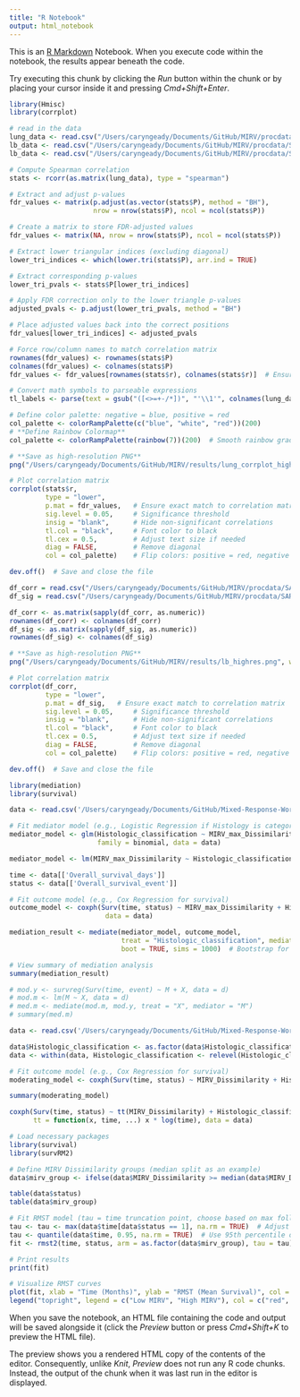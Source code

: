 ```yaml
---
title: "R Notebook"
output: html_notebook
---
```


This is an [R Markdown](http://rmarkdown.rstudio.com) Notebook. When you execute code within the notebook, the results appear beneath the code. 

Try executing this chunk by clicking the *Run* button within the chunk or by placing your cursor inside it and pressing *Cmd+Shift+Enter*. 

```r
library(Hmisc)
library(corrplot)

# read in the data
lung_data <- read.csv("/Users/caryngeady/Documents/GitHub/MIRV/procdata/SARC021/corr_df.csv")
lb_data <- read.csv("/Users/caryngeady/Documents/GitHub/MIRV/procdata/SARC021/lb_corr.csv")
lb_data <- read.csv("/Users/caryngeady/Documents/GitHub/MIRV/procdata/SARC021/liqb_corr.csv")

# Compute Spearman correlation
stats <- rcorr(as.matrix(lung_data), type = "spearman")

# Extract and adjust p-values
fdr_values <- matrix(p.adjust(as.vector(stats$P), method = "BH"), 
                     nrow = nrow(stats$P), ncol = ncol(stats$P))

# Create a matrix to store FDR-adjusted values
fdr_values <- matrix(NA, nrow = nrow(stats$P), ncol = ncol(stats$P))

# Extract lower triangular indices (excluding diagonal)
lower_tri_indices <- which(lower.tri(stats$P), arr.ind = TRUE)

# Extract corresponding p-values
lower_tri_pvals <- stats$P[lower_tri_indices]

# Apply FDR correction only to the lower triangle p-values
adjusted_pvals <- p.adjust(lower_tri_pvals, method = "BH")

# Place adjusted values back into the correct positions
fdr_values[lower_tri_indices] <- adjusted_pvals

# Force row/column names to match correlation matrix
rownames(fdr_values) <- rownames(stats$P)
colnames(fdr_values) <- colnames(stats$P)
fdr_values <- fdr_values[rownames(stats$r), colnames(stats$r)]  # Ensure exact match

# Convert math symbols to parseable expressions
tl_labels <- parse(text = gsub("([<>=+-/*])", "'\\1'", colnames(lung_data)))

# Define color palette: negative = blue, positive = red
col_palette <- colorRampPalette(c("blue", "white", "red"))(200)
# **Define Rainbow Colormap**
col_palette <- colorRampPalette(rainbow(7))(200)  # Smooth rainbow gradient

# **Save as high-resolution PNG**
png("/Users/caryngeady/Documents/GitHub/MIRV/results/lung_corrplot_highres.png", width = 3000, height = 3000, res = 300)  # 300 DPI

# Plot correlation matrix
corrplot(stats$r, 
         type = "lower", 
         p.mat = fdr_values,   # Ensure exact match to correlation matrix
         sig.level = 0.05,     # Significance threshold
         insig = "blank",      # Hide non-significant correlations
         tl.col = "black",     # Font color to black
         tl.cex = 0.5,         # Adjust text size if needed
         diag = FALSE,         # Remove diagonal
         col = col_palette)    # Flip colors: positive = red, negative = blue

dev.off()  # Save and close the file
```
```r
df_corr = read.csv("/Users/caryngeady/Documents/GitHub/MIRV/procdata/SARC021/df_corr.csv")
df_sig = read.csv("/Users/caryngeady/Documents/GitHub/MIRV/procdata/SARC021/df_sig.csv")

df_corr <- as.matrix(sapply(df_corr, as.numeric))
rownames(df_corr) <- colnames(df_corr)
df_sig <- as.matrix(sapply(df_sig, as.numeric))
rownames(df_sig) <- colnames(df_sig)

# **Save as high-resolution PNG**
png("/Users/caryngeady/Documents/GitHub/MIRV/results/lb_highres.png", width = 3000, height = 3000, res = 300)  # 300 DPI

# Plot correlation matrix
corrplot(df_corr, 
         type = "lower", 
         p.mat = df_sig,   # Ensure exact match to correlation matrix
         sig.level = 0.05,     # Significance threshold
         insig = "blank",      # Hide non-significant correlations
         tl.col = "black",     # Font color to black
         tl.cex = 0.5,         # Adjust text size if needed
         diag = FALSE,         # Remove diagonal
         col = col_palette)    # Flip colors: positive = red, negative = blue

dev.off()  # Save and close the file
```

```r

library(mediation)
library(survival)

data <- read.csv('/Users/caryngeady/Documents/GitHub/Mixed-Response-Work/mediate.csv')

# Fit mediator model (e.g., Logistic Regression if Histology is categorical)
mediator_model <- glm(Histologic_classification ~ MIRV_max_Dissimilarity, 
                      family = binomial, data = data)

mediator_model <- lm(MIRV_max_Dissimilarity ~ Histologic_classification, data=data)

time <- data[['Overall_survival_days']]
status <- data[['Overall_survival_event']]

# Fit outcome model (e.g., Cox Regression for survival)
outcome_model <- coxph(Surv(time, status) ~ MIRV_max_Dissimilarity + Histologic_classification, 
                        data = data)

mediation_result <- mediate(mediator_model, outcome_model, 
                            treat = "Histologic_classification", mediator = "MIRV_max_Dissimilarity", 
                            boot = TRUE, sims = 1000)  # Bootstrap for robustness

# View summary of mediation analysis
summary(mediation_result)

# mod.y <- survreg(Surv(time, event) ~ M + X, data = d)
# mod.m <- lm(M ~ X, data = d)
# med.m <- mediate(mod.m, mod.y, treat = "X", mediator = "M")
# summary(med.m)

```
```r

data <- read.csv('/Users/caryngeady/Documents/GitHub/Mixed-Response-Work/moderate.csv')

data$Histologic_classification <- as.factor(data$Histologic_classification)
data <- within(data, Histologic_classification <- relevel(Histologic_classification, ref = 'Other'))

# Fit outcome model (e.g., Cox Regression for survival)
moderating_model <- coxph(Surv(time, status) ~ MIRV_Dissimilarity + Histologic_classification + MIRV_Dissimilarity * Histologic_classification, data = data)

summary(moderating_model)

```

```r
coxph(Surv(time, status) ~ tt(MIRV_Dissimilarity) + Histologic_classification, 
      tt = function(x, time, ...) x * log(time), data = data)

```
```r
# Load necessary packages
library(survival)
library(survRM2)

# Define MIRV Dissimilarity groups (median split as an example)
data$mirv_group <- ifelse(data$MIRV_Dissimilarity >= median(data$MIRV_Dissimilarity), "High", "Low")

table(data$status)
table(data$mirv_group)

# Fit RMST model (tau = time truncation point, choose based on max follow-up)
tau <- tau <- max(data$time[data$status == 1], na.rm = TRUE)  # Adjust based on study follow-up (e.g., 36 months)
tau <- quantile(data$time, 0.95, na.rm = TRUE)  # Use 95th percentile of time
fit <- rmst2(time, status, arm = as.factor(data$mirv_group), tau = tau)

# Print results
print(fit)

# Visualize RMST curves
plot(fit, xlab = "Time (Months)", ylab = "RMST (Mean Survival)", col = c("red", "blue"))
legend("topright", legend = c("Low MIRV", "High MIRV"), col = c("red", "blue"), lwd = 2)
```

When you save the notebook, an HTML file containing the code and output will be saved alongside it (click the *Preview* button or press *Cmd+Shift+K* to preview the HTML file). 

The preview shows you a rendered HTML copy of the contents of the editor. Consequently, unlike *Knit*, *Preview* does not run any R code chunks. Instead, the output of the chunk when it was last run in the editor is displayed.

